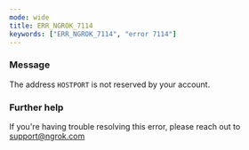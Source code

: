 ```yaml
---
mode: wide
title: ERR_NGROK_7114
keywords: ["ERR_NGROK_7114", "error 7114"]
---
```



### Message

The address `HOSTPORT` is not reserved by your account.

<ErrorDetails />

### Further help

If you're having trouble resolving this error, please reach out to [support@ngrok.com](mailto:support@ngrok.com?subject=Help%20with%20ERR_NGROK_7114)
